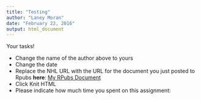 ```yaml
---
title: "Testing"
author: "Laney Moran"
date: "February 22, 2016"
output: html_document
---
```


Your tasks!

* Change the name of the author above to yours
* Change the date
* Replace the NHL URL with the URL for the document you just posted to Rpubs **here**: [My RPubs Document](https://www.nhl.com/)
* Click Knit HTML
* Please indicate how much time you spent on this assignment: 
